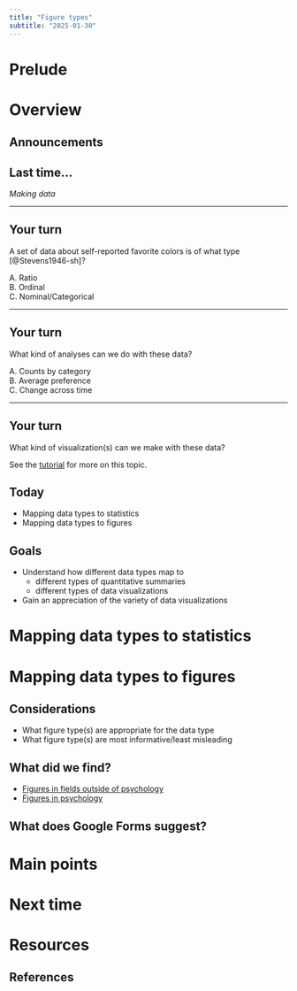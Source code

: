 ```yaml
---
title: "Figure types"
subtitle: "2025-01-30"
---
```


# Prelude

# Overview

## Announcements

## Last time...

*Making data*

---

::: {.callout-important}
## Your turn
A set of data about self-reported favorite colors is of what type [@Stevens1946-sh]?

A. Ratio</br>
B. Ordinal</br>
C. Nominal/Categorical
:::

---

::: {.callout-important}
## Your turn
What kind of analyses can we do with these data?

A. Counts by category</br>
B. Average preference</br>
C. Change across time
:::

---

::: {.callout-important}
## Your turn
What kind of visualization(s) can we make with these data?

See the [tutorial](../tutorials/tutorial-making-data.qmd#nominal-data) for more on this topic.
:::


## Today

- Mapping data types to statistics
- Mapping data types to figures

## Goals

- Understand how different data types map to 
  - different types of quantitative summaries
  - different types of data visualizations
- Gain an appreciation of the variety of data visualizations

# Mapping data types to statistics

# Mapping data types to figures

## Considerations

- What figure type(s) are appropriate for the data type
- What figure type(s) are most informative/least misleading

## What did we find?

- [Figures in fields outside of psychology](../supplemental/other-field-figs.qmd)
- [Figures in psychology](../supplemental/psych-sci-figs.qmd)

## What does Google Forms suggest?

# Main points

# Next time

# Resources

## References
